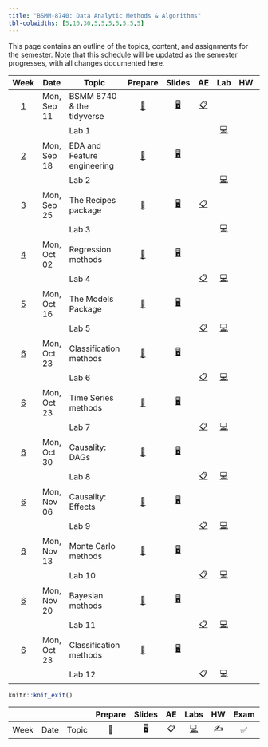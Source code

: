 ```yaml
---
title: "BSMM-8740: Data Analytic Methods & Algorithms"
tbl-colwidths: [5,10,30,5,5,5,5,5,5,5]
---
```


This page contains an outline of the topics, content, and assignments for the semester. Note that this schedule will be updated as the semester progresses, with all changes documented here.

::: column-screen-inset-right
|           Week            | Date        | Topic                                                                                                                     |                                  Prepare                                  |                                        Slides                                        |                                                       AE                                                        |                                                                                                   Lab                                                                                                   |                                                                                       HW                                                                                       |                            Exam                            |                                                                                                                                                                                                                                                                                                                       Project                                                                                                                                                                                                                                                                                                                        |
|:-------------------------:|-------------|---------------------------------------------------------------------------------------------------------------------------|:-------------------------------------------------------------------------:|:------------------------------------------------------------------------------------:|:---------------------------------------------------------------------------------------------------------------:|:-------------------------------------------------------------------------------------------------------------------------------------------------------------------------------------------------------:|:------------------------------------------------------------------------------------------------------------------------------------------------------------------------------:|:----------------------------------------------------------:|:----------------------------------------------------------------------------------------------------------------------------------------------------------------------------------------------------------------------------------------------------------------------------------------------------------------------------------------------------------------------------------------------------------------------------------------------------------------------------------------------------------------------------------------------------------------------------------------------------------------------------------------------------:|
|  [1](/weeks/BSMM_8740_week_1.html)  | Mon, Sep 11 | BSMM 8740 & the tidyverse                                                                                                 |  [📖](/weeks/BSMM_8740_week_1.html#prepare){aria-label="Week 1 summary"}  | [🖥️](/slides/BSMM_8740_lec_01.html "Lecture slides"){aria-label="Lecture 1 slides"}  |       [📋](/ae/ae-0-movies.html "Application exercise"){aria-label="Application Exercise 0 instructions"}       |                                                                                        |                                                                                                                                                                                |                                                            |                                                                                                                                                                                                                                                                                                                                                                                                                                                                                                                                                                                                                                                      |
|                                     |             | Lab 1                                                                                                                     |                                                                           |                                                                                      |                                                                                                                 |   [💻](/labs/BSMM-8740_lab_1.html "Lab instructions"){aria-label="Lab 1 instructions"} |                                                                                                                                                                                |                                                            |                                                                                                                                                                                                                                                                                                                                                                                                                                                                                                                                                                                                                                                      |
|  [2](/weeks/BSMM_8740_week_2.html)  | Mon, Sep 18 | EDA and Feature engineering                                                                                               |  [📖](/weeks/BSMM_8740_week_2.html#prepare){aria-label="Week 2 summary"}  | [🖥️](/slides/BSMM_8740_lec_02.html "Lecture slides"){aria-label="Lecture 2 slides"}  |                                                                                                                 |                                                                                        |                                                                                                                                                                                |                                                            |                                                                                                                                                                                                                                                                                                                                                                                                                                                                                                                                                                                                                                                      |
|                                     |             | Lab 2                                                                                                                     |                                                                           |                                                                                      |                                                                                                                 |   [💻](/labs/BSMM-8740_lab_2.html "Lab instructions"){aria-label="Lab 2 instructions"} |                                                                                                                                                                                |                                                            |                                                                                                                                                                                                                                                                                                                                                                                                                                                                                                                                                                                                                                                      |
|  [3](/weeks/BSMM_8740_week_3.html)  | Mon, Sep 25 | The Recipes package                                                                                                       |  [📖](/weeks/BSMM_8740_week_3.html#prepare){aria-label="Week 3 summary"}  | [🖥️](/slides/BSMM_8740_lec_03.html "Lecture slides"){aria-label="Lecture 3 slides"}  |    [📋](/ae/ae-1-dcbikeshare.html "Application exercise"){aria-label="Application Exercise 1 instructions"}     |                                                                                        |                                                                                                                                                                                |                                                            |                                                                                                                                                                                                                                                                                                                                                                                                                                                                                                                                                                                                                                                      |
|                                     |             | Lab 3                                                                                                                     |                                                                           |                                                                                      |                                                                                                                 |   [💻](/labs/BSMM-8740_lab_3.html "Lab instructions"){aria-label="Lab 3 instructions"} |                                                                                                                                                                                |                                                            |                                                                                                                                                                                                                                                                                                                                                                                                                                                                                                                                                                                                                                                      |
|  [4](/weeks/BSMM_8740_week_4.html)  | Mon, Oct 02 | Regression methods                                                                                                        |  [📖](/weeks/BSMM_8740_week_4.html#prepare){aria-label="Week 4 summary"}  | [🖥️](/slides/BSMM_8740_lec_04.html "Lecture slides"){aria-label="Lecture 4 slides"}  |                                                                                                                 |                                                                                        |                                                                                                                                                                                |                                                            |                                                                                                                                                                                                                                                                                                                                                                                                                                                                                                                                                                                                                                                      |
|                                     |             | Lab 4                                                                                                                     |                                                                           |                                                                                      |    [📋](/ae/ae-2-dcbikeshare.html "Application exercise"){aria-label="Application Exercise 2 instructions"}     |   [💻](/labs/BSMM-8740_lab_4.html "Lab instructions"){aria-label="Lab 4 instructions"} |                                                                                                                                                                                |                                                            |                                                                                                                                                                                                                                                                                                                                                                                                                                                                                                                                                                                                                                                      |
|  [5](/weeks/BSMM_8740_week_5.html)  | Mon, Oct 16 | The Models Package                                                                                                        |  [📖](/weeks/BSMM_8740_week_5.html#prepare){aria-label="Week 5 summary"}  | [🖥️](/slides/BSMM_8740_lec_05.html "Lecture slides"){aria-label="Lecture 5 slides"}  |                                                                                                                 |                                                                                        |                                                                                                                                                                                |                                                            |                                                                                                                                                                                                                                                                                                                                                                                                                                                                                                                                                                                                                                                      |
|                                     |             | Lab 5                                                                                                                     |                                                                           |                                                                                      |    [📋](/ae/ae-2-dcbikeshare.html "Application exercise"){aria-label="Application Exercise 2 instructions"}     |   [💻](/labs/BSMM-8740_lab_5.html "Lab instructions"){aria-label="Lab 5 instructions"} |                                                                                                                                                                                |                                                            |                                                                                                                                                                                                                                                                                                                                                                                                                                                                                                                                                                                                                                                      |
|  [6](/weeks/BSMM_8740_week_6.html)  | Mon, Oct 23 | Classification methods                                                                                                    |  [📖](/weeks/BSMM_8740_week_6.html#prepare){aria-label="Week 6 summary"}  | [🖥️](/slides/BSMM_8740_lec_06.html "Lecture slides"){aria-label="Lecture 6 slides"}  |                                                                                                                 |                                                                                        |                                                                                                                                                                                |                                                            |                                                                                                                                                                                                                                                                                                                                                                                                                                                                                                                                                                                                                                                      |
|                                     |             | Lab 6                                                                                                                     |                                                                           |                                                                                      |    [📋](/ae/ae-2-dcbikeshare.html "Application exercise"){aria-label="Application Exercise 2 instructions"}     |   [💻](/labs/BSMM-8740_lab_6.html "Lab instructions"){aria-label="Lab 6 instructions"} |                                                                                                                                                                                |                                                            |                                                                                                                                                                                                                                                                                                                                                                                                                                                                                                                                                                                                                                                      |
|  [6](/weeks/BSMM_8740_week_7.html)  | Mon, Oct 23 | Time Series methods                                                                                                       |  [📖](/weeks/BSMM_8740_week_7.html#prepare){aria-label="Week 7 summary"}  | [🖥️](/slides/BSMM_8740_lec_07.html "Lecture slides"){aria-label="Lecture 7 slides"}  |                                                                                                                 |                                                                                        |                                                                                                                                                                                |                                                            |                                                                                                                                                                                                                                                                                                                                                                                                                                                                                                                                                                                                                                                      |
|                                     |             | Lab 7                                                                                                                     |                                                                           |                                                                                      |    [📋](/ae/ae-2-dcbikeshare.html "Application exercise"){aria-label="Application Exercise 2 instructions"}     |   [💻](/labs/BSMM-8740_lab_7.html "Lab instructions"){aria-label="Lab 7 instructions"} |                                                                                                                                                                                |                                                            |                                                                                                                                                                                                                                                                                                                                                                                                                                                                                                                                                                                                                                                      |
|  [6](/weeks/BSMM_8740_week_8.html)  | Mon, Oct 30 | Causality: DAGs                                                                                                           |  [📖](/weeks/BSMM_8740_week_8.html#prepare){aria-label="Week 8 summary"}  | [🖥️](/slides/BSMM_8740_lec_08.html "Lecture slides"){aria-label="Lecture 8 slides"}  |                                                                                                                 |                                                                                        |                                                                                                                                                                                |                                                            |                                                                                                                                                                                                                                                                                                                                                                                                                                                                                                                                                                                                                                                      |
|                                     |             | Lab 8                                                                                                                     |                                                                           |                                                                                      |    [📋](/ae/ae-2-dcbikeshare.html "Application exercise"){aria-label="Application Exercise 2 instructions"}     |   [💻](/labs/BSMM-8740_lab_8.html "Lab instructions"){aria-label="Lab 8 instructions"} |                                                                                                                                                                                |                                                            |                                                                                                                                                                                                                                                                                                                                                                                                                                                                                                                                                                                                                                                      |
|  [6](/weeks/BSMM_8740_week_9.html)  | Mon, Nov 06 | Causality: Effects                                                                                                        |  [📖](/weeks/BSMM_8740_week_9.html#prepare){aria-label="Week 9 summary"}  | [🖥️](/slides/BSMM_8740_lec_09.html "Lecture slides"){aria-label="Lecture 9 slides"}  |                                                                                                                 |                                                                                        |                                                                                                                                                                                |                                                            |                                                                                                                                                                                                                                                                                                                                                                                                                                                                                                                                                                                                                                                      |
|                                     |             | Lab 9                                                                                                                     |                                                                           |                                                                                      |    [📋](/ae/ae-2-dcbikeshare.html "Application exercise"){aria-label="Application Exercise 2 instructions"}     |   [💻](/labs/BSMM-8740_lab_9.html "Lab instructions"){aria-label="Lab 9 instructions"} |                                                                                                                                                                                |                                                            |                                                                                                                                                                                                                                                                                                                                                                                                                                                                                                                                                                                                                                                      |
| [6](/weeks/BSMM_8740_week_10.html)  | Mon, Nov 13 | Monte Carlo methods                                                                                                       | [📖](/weeks/BSMM_8740_week_10.html#prepare){aria-label="Week 10 summary"} | [🖥️](/slides/BSMM_8740_lec_10.html "Lecture slides"){aria-label="Lecture 10 slides"} |                                                                                                                 |                                                                                        |                                                                                                                                                                                |                                                            |                                                                                                                                                                                                                                                                                                                                                                                                                                                                                                                                                                                                                                                      |
|                                     |             | Lab 10                                                                                                                    |                                                                           |                                                                                      |    [📋](/ae/ae-2-dcbikeshare.html "Application exercise"){aria-label="Application Exercise 2 instructions"}     |  [💻](/labs/BSMM-8740_lab_10.html "Lab instructions"){aria-label="Lab 10 instructions"}|                                                                                                                                                                                |                                                            |                                                                                                                                                                                                                                                                                                                                                                                                                                                                                                                                                                                                                                                      |
| [6](/weeks/BSMM_8740_week_11.html)  | Mon, Nov 20 | Bayesian methods                                                                                                          | [📖](/weeks/BSMM_8740_week_11.html#prepare){aria-label="Week 11 summary"} | [🖥️](/slides/BSMM_8740_lec_11.html "Lecture slides"){aria-label="Lecture 11 slides"} |                                                                                                                 |                                                                                        |                                                                                                                                                                                |                                                            |                                                                                                                                                                                                                                                                                                                                                                                                                                                                                                                                                                                                                                                      |
|                                     |             | Lab 11                                                                                                                    |                                                                           |                                                                                      |    [📋](/ae/ae-2-dcbikeshare.html "Application exercise"){aria-label="Application Exercise 2 instructions"}     |  [💻](/labs/BSMM-8740_lab_11.html "Lab instructions"){aria-label="Lab 11 instructions"}|                                                                                                                                                                                |                                                            |                                                                                                                                                                                                                                                                                                                                                                                                                                                                                                                                                                                                                                                      |
| [6](/weeks/BSMM_8740_week_12.html)  | Mon, Oct 23 | Classification methods                                                                                                    |      [📖](/weeks/week_12.html#prepare){aria-label="Week 6 summary"}       | [🖥️](/slides/BSMM_8740_lec_12.html "Lecture slides"){aria-label="Lecture 6 slides"}  |                                                                                                                 |                                                                                        |                                                                                                                                                                                |                                                            |                                                                                                                                                                                                                                                                                                                                                                                                                                                                                                                                                                                                                                                      |
|                                     |             | Lab 12                                                                                                                    |                                                                           |                                                                                      |    [📋](/ae/ae-2-dcbikeshare.html "Application exercise"){aria-label="Application Exercise 2 instructions"}     |   [💻](/labs/BSMM-8740_lab_5.html "Lab instructions"){aria-label="Lab 3 instructions"} |                                                                                                                                                                                |                                                            |                                                                                                                                                                                                                                                                                                                                                                                                                                                                                                                                                                                                                                                      |
:::

```r
knitr::knit_exit()
```

|      |      |       | Prepare | Slides | AE  |                                                    Labs                                                    | HW  | Exam | Project |
|------|------|-------|:-------:|:------:|:---:|:----------------------------------------------------------------------------------------------------------:|:---:|:----:|:-------:|
| Week | Date | Topic |   📖    |   🖥️   | 📋  | [💻](https://sakai.duke.edu/samigo-app/servlet/Login?id=6fa7ebf3-01af-42a6-91ba-3e813d3901221641094171786) | ✍️  |  ✅  |   📂    |
